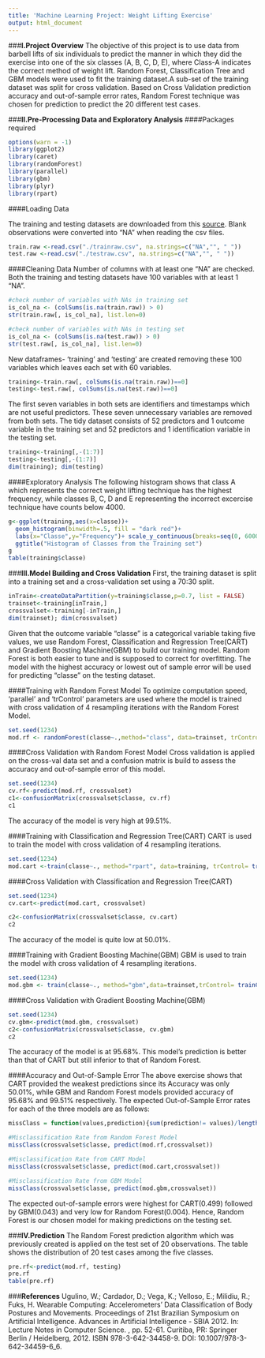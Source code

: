 ```yaml
---
title: 'Machine Learning Project: Weight Lifting Exercise'
output: html_document
---
```

###**I.Project Overview**
The objective of this project is to use data from barbell lifts of six individuals to predict the manner in which they did the exercise into one of the six classes (A, B, C, D, E), where Class-A indicates the correct method of weight lift. Random Forest, Classification Tree and GBM models were used to fit the training dataset.A sub-set of the training dataset was split for cross validation. Based on Cross Validation prediction accuracy and out-of-sample error rates, Random Forest technique was chosen for prediction to predict the 20 different test cases.

###**II.Pre-Processing Data and Exploratory Analysis**
####Packages required
```r
options(warn = -1)
library(ggplot2)
library(caret)
library(randomForest)
library(parallel)
library(gbm)
library(plyr)
library(rpart)

```
####Loading Data

The training and testing datasets are downloaded from this <a href="http://groupware.les.inf.puc-rio.br/har">source</a>. Blank observations were converted into "NA" when reading the csv files. 

```r
train.raw <-read.csv("./trainraw.csv", na.strings=c("NA","", " "))
test.raw <-read.csv("./testraw.csv", na.strings=c("NA","", " "))
```
####Cleaning Data
Number of columns with at least one "NA" are checked. Both the training and testing datasets have 100 variables with at least 1 "NA". 
```r
#check number of variables with NAs in training set
is_col_na <- (colSums(is.na(train.raw)) > 0)
str(train.raw[, is_col_na], list.len=0)

#check number of variables with NAs in testing set
is_col_na <- (colSums(is.na(test.raw)) > 0)
str(test.raw[, is_col_na], list.len=0)

```
New dataframes- 'training' and 'testing' are created removing these 100 variables which leaves each set with 60 variables.
```r
training<-train.raw[, colSums(is.na(train.raw))==0]
testing<-test.raw[, colSums(is.na(test.raw))==0]
```

The first seven variables in both sets are identifiers and timestamps which are not useful predictors. These seven unnecessary variables are removed from both sets. The tidy dataset consists of 52 predictors and 1 outcome variable in the training set and 52 predictors and 1 identification variable in the testing set. 
```r
training<-training[,-(1:7)]
testing<-testing[,-(1:7)]
dim(training); dim(testing)
```
####Exploratory Analysis
The following histogram shows that class A which represents the correct weight lifting technique has the highest frequency, while classes B, C, D and E representing the incorrect excercise technique have counts below 4000. 
```r
g<-ggplot(training,aes(x=classe))+
  geom_histogram(binwidth=.5, fill = "dark red")+
  labs(x="Classe",y="Frequency")+ scale_y_continuous(breaks=seq(0, 6000, 1000))+
  ggtitle("Histogram of Classes from the Training set")
g  
table(training$classe)
```

###**III.Model Building and Cross Validation**
First, the training dataset is split into a training set and a cross-validation set using a 70:30 split. 
```r
inTrain<-createDataPartition(y=training$classe,p=0.7, list = FALSE)
trainset<-training[inTrain,]
crossvalset<-training[-inTrain,]
dim(trainset); dim(crossvalset)
```

Given that the outcome variable "classe" is a categorical variable taking five values, we use Random Forest, Classification and Regression Tree(CART) and Gradient Boosting Machine(GBM) to build our training model. Random Forest is both easier to tune and is supposed to correct for overfitting. The model with the highest accuracy or lowest out of sample error will be used for predicting "classe" on the testing dataset. 

####Training with Random Forest Model
To optimize computation speed, 'parallel' and 'trControl' parameters are used where the model is trained with cross validation of 4 resampling iterations with the Random Forest Model.
```r
set.seed(1234)
mod.rf <- randomForest(classe~.,method="class", data=trainset, trControl= trainControl(method = "cv",number = 4,allowParallel = TRUE))
```
####Cross Validation with Random Forest Model
Cross validation is applied on the cross-val data set and a confusion matrix is build to assess the accuracy and out-of-sample error of this model.  
```r
set.seed(1234)
cv.rf<-predict(mod.rf, crossvalset)
c1<-confusionMatrix(crossvalset$classe, cv.rf)
c1
```
The accuracy of the model is very high at 99.51%.

####Training with Classification and Regression Tree(CART)
CART is used to train the model with cross validation of 4 resampling iterations.
```r
set.seed(1234)
mod.cart <-train(classe~., method="rpart", data=training, trControl= trainControl(method = "cv",number = 4,allowParallel = TRUE))

```
####Cross Validation with Classification and Regression Tree(CART)
```r
set.seed(1234)
cv.cart<-predict(mod.cart, crossvalset)

c2<-confusionMatrix(crossvalset$classe, cv.cart)
c2
```
The accuracy of the model is quite low at 50.01%.

####Training with Gradient Boosting Machine(GBM)
GBM is used to train the model with cross validation of 4 resampling iterations.
```r
set.seed(1234)
mod.gbm <- train(classe~., method="gbm",data=trainset,trControl= trainControl(method = "cv",number = 4, verboseIter = FALSE), verbose= FALSE)

```

####Cross Validation with Gradient Boosting Machine(GBM)
```r
set.seed(1234)
cv.gbm<-predict(mod.gbm, crossvalset)
c2<-confusionMatrix(crossvalset$classe, cv.gbm)
c2
```
The accuracy of the model is at 95.68%. This model's prediction is better than that of CART but still inferior to that of Random Forest. 

####Accuracy and Out-of-Sample Error
The above exercise shows that CART provided the weakest predictions since its Accuracy was only 50.01%, while GBM and Random Forest models provided accuracy of 95.68% and 99.51% respectively. The expected Out-of-Sample Error rates for each of the three models are as follows:
```r
missClass = function(values,prediction){sum(prediction!= values)/length(values)}

#Misclassification Rate from Random Forest Model
missClass(crossvalset$classe, predict(mod.rf,crossvalset))

#Misclassification Rate from CART Model
missClass(crossvalset$classe, predict(mod.cart,crossvalset))

#Misclassification Rate from GBM Model
missClass(crossvalset$classe, predict(mod.gbm,crossvalset))
```

The expected out-of-sample errors were highest for CART(0.499) followed by  GBM(0.043) and very low for Random Forest(0.004). Hence, Random Forest is our chosen model for making predictions on the testing set. 

###**IV.Prediction**
The Random Forest prediction algorithm which was previously created is applied on the test set of 20 observations. The table shows the distribution of 20 test cases among the five classes. 
```r
pre.rf<-predict(mod.rf, testing)
pre.rf
table(pre.rf)
```

###**References**
Ugulino, W.; Cardador, D.; Vega, K.; Velloso, E.; Milidiu, R.; Fuks, H. Wearable Computing: Accelerometers' Data Classification of Body Postures and Movements. Proceedings of 21st Brazilian Symposium on Artificial Intelligence. Advances in Artificial Intelligence - SBIA 2012. In: Lecture Notes in Computer Science. , pp. 52-61. Curitiba, PR: Springer Berlin / Heidelberg, 2012. ISBN 978-3-642-34458-9. DOI: 10.1007/978-3-642-34459-6_6. 
